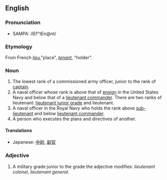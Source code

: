 ==English==
===Pronunciation===
*SAMPA: /lEf"tEn@nt/

===Etymology===

From French ''[[lieu]]'',"place", ''[[tenant]]'', "holder".

===Noun===

# The lowest rank of a commissioned army officer, junior to the rank of [[captain]].  
# A naval officer whose rank is above that of [[ensign]] in the United States Navy and below that of a [[lieutenant commander]].  There are two ranks of lieutenant: [[lieutenant junior grade]] and lieutenant.
# A naval officer in the Royal Navy who holds the rank above [[sub-lieutenant]] and below [[lieutenant commander]].
# A person who executes the plans and directives of another.

====Translations====
*Japanese: [[中尉]], [[副官]]

===Adjective===

# A military grade junior to the grade the adjective modifies: ''lieutenant colonel'', ''lieutenant general''.